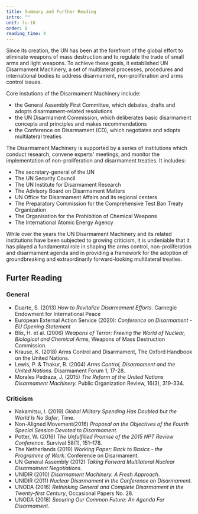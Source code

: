 ```yaml
---
title: Summary and Further Reading
intro: ""
unit: lu-18
order: 8
reading_time: 4
---
```


Since its creation, the UN has been at the forefront of the global effort to eliminate weapons of mass destruction and to regulate the trade of small arms and light weapons. To achieve these goals, it established UN Disarmament Machinery, a set of multilateral processes, procedures and international bodies to address disarmament, non-proliferation and arms control issues.

<Figure size="medium" src="machinery-all.svg" caption="" credit="EUNPDC" license="cc-by-nc-nd-2" alt=""></Figure>

Core instutions of the Disarmament Machinery include:

- the General Assembly First Committee, which debates, drafts and adopts disarmament-related resolutions
- the UN Disarmament Commission, which deliberates basic disarmament concepts and principles and makes recommendations
- the Conference on Disarmament (CD), which negotiates and adopts multilateral treaties

The Disarmament Machinery is supported by a series of institutions which conduct research, convene experts' meetings, and monitor the implementation of non-proliferation and disarmament treaties. It includes:

- The secretary-general of the UN
- The UN Security Council
- The UN Institute for Disarmament Research
- The Advisory Board on Disarmament Matters
- UN Office for Disarmament Affairs and its regional centers
- The Preparatory Commission for the Comprehensive Test Ban Treaty Organization
- The Organisation for the Prohibition of Chemical Weapons
- The International Atomic Energy Agency

While over the years the UN Disarmament Machinery and its related institutions have been subjected to growing criticism, it is undeniable that it has played a fundamental role in shaping the arms control, non-proliferation and disarmament agenda and in providing a framework for the adoption of groundbreaking and extraordinarily forward-looking multilateral treaties.

## Furter Reading

### General

- Duarte, S. (2013) _How to Revitalize Disarmament Efforts_. Carnegie Endowment for International Peace
- European External Action Service (2020): _Conference on Disarmament - EU Opening Statement_
- Blix, H. et al. (2006) _Weapons of Terror: Freeing the World of Nuclear, Biological and Chemical Arms_, Weapons of Mass Destruction Commission.
- Krause, K. (2018) Arms Control and Disarmament, The Oxford Handbook on the United Nations.
- Lewis, P. & Thakur, R. (2004) _Arms Control, Disarmament and the United Nations._ Disarmament Forum 1, 17-28.
- Morales Pedraza, J. (2015) _The Reform of the United Nations Disarmament Machinery._ Public Organization Review, 16(3), 319-334.

### Criticism

- Nakamitsu, I. (2019) _Global Military Spending Has Doubled but the World Is No Safer_, Time.
- Non-Aligned Movement(2016) *Proposal on the Objectives of the Fourth Special Session Devoted to Disarmament*.
- Potter, W. (2016) *The Unfulfilled Promise of the 2015 NPT Review Conference*. Survival 58(1), 151–178.
- The Netherlands (2019) *Working Paper: Back to Basics - the Programme of Work*. Conference on Disarmament.
- UN General Assembly (2012) *Taking Forward Multilateral Nuclear Disarmament Negotiations*.
- UNIDIR (2010) *Disarmament Machinery. A Fresh Approach*.
- UNIDIR (2011) *Nuclear Disarmament in the Conference on Disarmament*.
- UNODA (2016) *Rethinking General and Complete Disarmament in the Twenty-first Century*, Occasional Papers No. 28.
- UNODA (2018) *Securing Our Common Future: An Agenda For Disarmament*.
